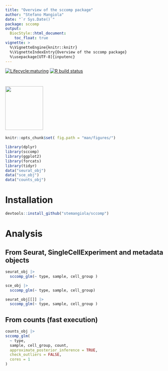 ```yaml
---
title: "Overview of the sccomp package"
author: "Stefano Mangiola"
date: "`r Sys.Date()`"
package: sccomp
output:
  BiocStyle::html_document:
    toc_float: true
vignette: >
  %\VignetteEngine{knitr::knitr}
  %\VignetteIndexEntry{Overview of the sccomp package}
  %\usepackage[UTF-8]{inputenc}
---
```


<!-- badges: start -->
[![Lifecycle:maturing](https://img.shields.io/badge/lifecycle-maturing-blue.svg)](https://www.tidyverse.org/lifecycle/#maturing) [![R build status](https://github.com/stemangiola/tidyseurat/workflows/R-CMD-check/badge.svg)](https://github.com/stemangiola/tidyseurat/actions/)
<!-- badges: end -->

#  <img src="inst/logo-01.png" height="139px" width="120px" />

```r
knitr::opts_chunk$set( fig.path = "man/figures/")
```

```r
library(dplyr)
library(sccomp)
library(ggplot2)
library(forcats)
library(tidyr)
data("seurat_obj")
data("sce_obj")
data("counts_obj")
```

# Installation

```r
devtools::install_github("stemangiola/sccomp")
```

# Analysis

## From Seurat, SingleCellExperiment and metadata objects

```r

seurat_obj |>
  sccomp_glm(~ type, sample, cell_group )

sce_obj |>
  sccomp_glm(~ type, sample, cell_group)

seurat_obj[[]] |>
  sccomp_glm(~ type, sample, cell_group )

```

## From counts (fast execution)

```r

counts_obj |>
sccomp_glm( 
  ~ type, 
  sample, cell_group, count, 
  approximate_posterior_inference = TRUE, 
  check_outliers = FALSE,
  cores = 1
)

```

